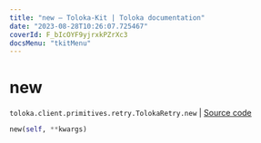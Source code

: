 ```yaml
---
title: "new — Toloka-Kit | Toloka documentation"
date: "2023-08-28T10:26:07.725467"
coverId: F_bIcOYF9yjrxkPZrXc3
docsMenu: "tkitMenu"
---
```


# new

`toloka.client.primitives.retry.TolokaRetry.new` | [Source code](https://github.com/Toloka/toloka-kit/blob/v1.2.1/src/client/primitives/retry.py#L64)

```python
new(self, **kwargs)
```